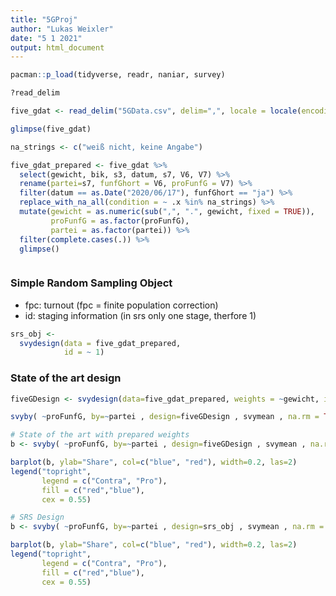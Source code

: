```yaml
---
title: "5GProj"
author: "Lukas Weixler"
date: "5 1 2021"
output: html_document
---
```



```r
pacman::p_load(tidyverse, readr, naniar, survey)
```



```r
?read_delim

five_gdat <- read_delim("5GData.csv", delim=",", locale = locale(encoding = "latin1") )
```


```r
glimpse(five_gdat)
```


```r
na_strings <- c("weiß nicht, keine Angabe")

five_gdat_prepared <- five_gdat %>% 
  select(gewicht, bik, s3, datum, s7, V6, V7) %>% 
  rename(partei=s7, funfGhort = V6, proFunfG = V7) %>% 
  filter(datum == as.Date("2020/06/17"), funfGhort == "ja") %>%
  replace_with_na_all(condition = ~ .x %in% na_strings) %>%
  mutate(gewicht = as.numeric(sub(",", ".", gewicht, fixed = TRUE)),
         proFunfG = as.factor(proFunfG),
         partei = as.factor(partei)) %>%
  filter(complete.cases(.)) %>% 
  glimpse()
```
```r

```

### Simple Random Sampling Object
* fpc: turnout (fpc = finite population correction)
* id: staging information (in srs only one stage, therfore 1)
```r
srs_obj <-
  svydesign(data = five_gdat_prepared,
            id = ~ 1)
```

### State of the art design

```r
fiveGDesign <- svydesign(data=five_gdat_prepared, weights = ~gewicht, id = ~1)
```



```r

svyby( ~proFunfG, by=~partei , design=fiveGDesign , svymean , na.rm = TRUE )

# State of the art with prepared weights
b <- svyby( ~proFunfG, by=~partei , design=fiveGDesign , svymean , na.rm = TRUE )

barplot(b, ylab="Share", col=c("blue", "red"), width=0.2, las=2)
legend("topright", 
       legend = c("Contra", "Pro"), 
       fill = c("red","blue"),
       cex = 0.55)

# SRS Design
b <- svyby( ~proFunfG, by=~partei , design=srs_obj , svymean , na.rm = TRUE )

barplot(b, ylab="Share", col=c("blue", "red"), width=0.2, las=2)
legend("topright", 
       legend = c("Contra", "Pro"), 
       fill = c("red","blue"),
       cex = 0.55)

```

